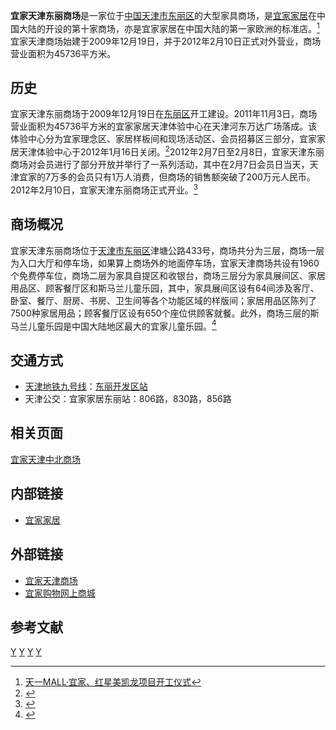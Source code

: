 '''宜家天津东丽商场'''是一家位于[[中国|中国]][[天津市|天津市]][[东丽区|东丽区]]的大型家具商场，是[[宜家家居|宜家家居]]在中国大陆的开设的第十家商场，亦是宜家家居在中国大陆的第一家欧洲的标准店。<ref>[http://news.dichan.sina.com.cn/2009/12/19/100207.html 天一MALL·宜家、红星美凯龙项目开工仪式]{{dead link|date=2017年12月 |bot=InternetArchiveBot |fix-attempted=yes }}</ref>宜家天津商场始建于2009年12月19日，并于2012年2月10日正式对外营业，商场营业面积为45736平方米。

== 历史 ==
宜家天津东丽商场于2009年12月19日在[[东丽区|东丽区]]开工建设。2011年11月3日，商场营业面积为45736平方米的宜家家居天津体验中心在天津河东万达广场落成。该体验中心分为宜家理念区、家居样板间和现场活动区、会员招募区三部分，宜家家居天津体验中心于2012年1月16日关闭。<ref>{{Cite web |url=http://www.tianjinwe.com/tianjin/tjcj/201111/t20111111_4571443.html |title=宜家粉丝召集令 |access-date=2012-02-10 |archive-date=2012-06-25 |archive-url=https://web.archive.org/web/20120625062037/http://www.tianjinwe.com/tianjin/tjcj/201111/t20111111_4571443.html |dead-url=no }}</ref>2012年2月7日至2月8日，宜家天津东丽商场对会员进行了部分开放并举行了一系列活动，其中在2月7日会员日当天，天津宜家的7万多的会员只有1万人消费，但商场的销售额突破了200万元人民币。2012年2月10日，宜家天津东丽商场正式开业。<ref>{{Cite web |url=http://www.ytjj360.com/info/201202/09152629.html |title=宜家家居天津商场会员日首日销售额超百万 |accessdate=2012-02-10 |archive-date=2012-06-02 |archive-url=https://web.archive.org/web/20120602042700/http://www.ytjj360.com/info/201202/09152629.html |dead-url=yes }}</ref>

== 商场概况 ==
宜家天津东丽商场位于[[天津市|天津市]][[东丽区|东丽区]]津塘公路433号，商场共分为三层，商场一层为入口大厅和停车场，如果算上商场外的地面停车场，宜家天津商场共设有1960个免费停车位，商场二层为家具自提区和收银台，商场三层分为家具展间区、家居用品区、顾客餐厅区和斯马兰儿童乐园，其中，家具展间区设有64间涉及客厅、卧室、餐厅、厨房、书房、卫生间等各个功能区域的样版间；家居用品区陈列了7500种家居用品；顾客餐厅区设有650个座位供顾客就餐。此外，商场三层的斯马兰儿童乐园是中国大陆地区最大的宜家儿童乐园。<ref>{{Cite web |url=http://qy.enorth.com.cn/system/2012/02/07/008606113.shtml |title=宜家天津商场2月10日正式开业 推广自助式购物 |accessdate=2012-02-10 |archive-date=2016-03-04 |archive-url=https://web.archive.org/web/20160304081740/http://qy.enorth.com.cn/system/2012/02/07/008606113.shtml |dead-url=yes }}</ref>

== 交通方式 ==
*[[天津地铁九号线|天津地铁九号线]]：[[东丽开发区站|东丽开发区站]]
* 天津公交：宜家家居东丽站：806路，830路，856路
== 相关页面 ==
[[宜家天津中北商场|宜家天津中北商场]]
== 内部链接 ==
* [[宜家家居|宜家家居]]

== 外部链接 ==
* [http://www.ikea.com/cn/zh/store/tianjin 宜家天津商场]{{Wayback|url=http://www.ikea.com/cn/zh/store/tianjin |date=20120213064947 }}
* [https://web.archive.org/web/20170516024318/http://ikeashop.cn/ 宜家购物网上商城]

== 参考文献 ==
{{reflist}}

[[Category:天津商场|Y]] 
[[Category:东丽区|Y]] 
[[Category:宜家家居|Y]]
[[Category:2012年开业商场|Y]]